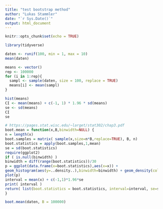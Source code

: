 ```yaml
---
title: "test bootstrap method"
author: "Lukas Stammler"
date: "`r Sys.Date()`"
output: html_document
---
```


```r
knitr::opts_chunk$set(echo = TRUE)

library(tidyverse)
```

```r
daten <- runif(100, min = 1, max = 10)
mean(daten)

means <- vector()
rep <- 100000
for (i in 1:rep){
  sampl <- sample(daten, size = 100, replace = TRUE)
  means[i] <- mean(sampl)
}

hist(means)
CI <- mean(means) + c(-1, 1) * 1.96 * sd(means)
se <- sd(means)
CI
se

# https://pages.stat.wisc.edu/~larget/stat302/chap3.pdf
boot.mean = function(x,B,binwidth=NULL) {
n = length(x)
boot.samples = matrix( sample(x,size=n*B,replace=TRUE), B, n)
boot.statistics = apply(boot.samples,1,mean)
se = sd(boot.statistics)
require(ggplot2)
if ( is.null(binwidth) )
binwidth = diff(range(boot.statistics))/30
p = ggplot(data.frame(x=boot.statistics),aes(x=x)) +
geom_histogram(aes(y=..density..),binwidth=binwidth) + geom_density(color="red")
plot(p)
interval = mean(x) + c(-1,1)*1.96*se
print( interval )
return( list(boot.statistics = boot.statistics, interval=interval, se=se, plot=p) )
}

boot.mean(daten, B = 100000)
```

